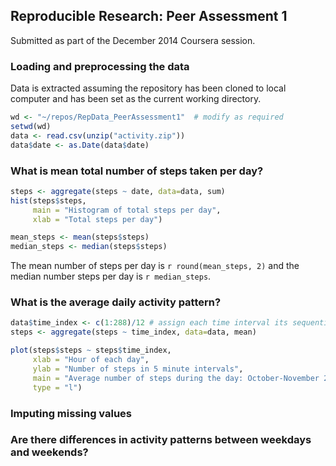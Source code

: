 ## Reproducible Research: Peer Assessment 1

Submitted as part of the December 2014 Coursera session.

### Loading and preprocessing the data
Data is extracted assuming the repository has been cloned to local computer and has been set as the current working directory.

```r
wd <- "~/repos/RepData_PeerAssessment1"  # modify as required
setwd(wd) 
data <- read.csv(unzip("activity.zip"))
data$date <- as.Date(data$date)
```


### What is mean total number of steps taken per day?
```r
steps <- aggregate(steps ~ date, data=data, sum)
hist(steps$steps, 
     main = "Histogram of total steps per day",
     xlab = "Total steps per day")

mean_steps <- mean(steps$steps)
median_steps <- median(steps$steps)
```

The mean number of steps per day is `r round(mean_steps, 2)` and the median number steps per day is `r median_steps`.

### What is the average daily activity pattern?
```r
data$time_index <- c(1:288)/12 # assign each time interval its sequential number per day. Divide by 12 to get the integer numbers as hours.
steps <- aggregate(steps ~ time_index, data=data, mean)

plot(steps$steps ~ steps$time_index,
     xlab = "Hour of each day",
     ylab = "Number of steps in 5 minute intervals",
     main = "Average number of steps during the day: October-November 2012", 
     type = "l")
```




### Imputing missing values



### Are there differences in activity patterns between weekdays and weekends?
